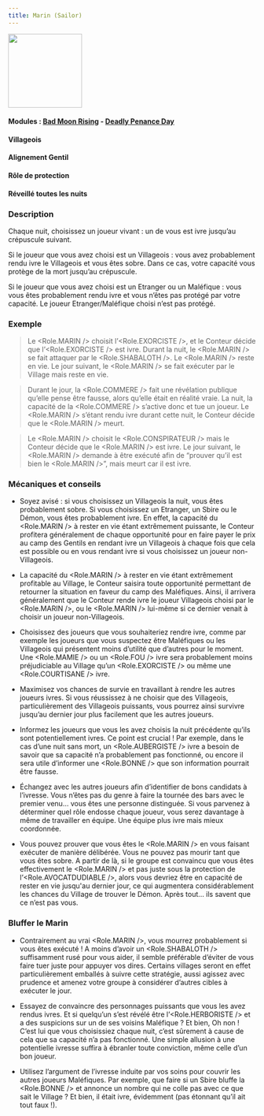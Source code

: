 ```yaml
---
title: Marin (Sailor)
---
```



<img src='/img/blood-on-the-clocktower/roles/marin.png' height='150' />

#### Modules : [Bad Moon Rising](../modules/bad-moon-rising) - [Deadly Penance Day](../modules/deadly-penance-day)
#### Villageois
#### Alignement Gentil
#### Rôle de protection
#### Réveillé toutes les nuits

### Description

Chaque nuit, choisissez un joueur vivant : un de vous est ivre jusqu’au crépuscule suivant.

Si le joueur que vous avez choisi est un Villageois : vous avez probablement rendu ivre le Villageois et vous êtes sobre. Dans ce cas, votre capacité vous protège de la mort jusqu’au crépuscule.

Si le joueur que vous avez choisi est un Etranger ou un Maléfique : vous vous êtes probablement rendu ivre et vous n’êtes pas protégé par votre capacité. Le joueur Etranger/Maléfique choisi n’est pas protégé.


### Exemple
> Le <Role.MARIN /> choisit l’<Role.EXORCISTE />, et le Conteur décide que l’<Role.EXORCISTE /> est ivre. Durant la nuit, le <Role.MARIN /> se fait attaquer par le <Role.SHABALOTH />. Le <Role.MARIN /> reste en vie. Le jour suivant, le <Role.MARIN /> se fait exécuter par le Village mais reste en vie.

> Durant le jour, la <Role.COMMERE /> fait une révélation publique qu’elle pense être fausse, alors qu’elle était en réalité vraie. La nuit, la capacité de la <Role.COMMERE /> s’active donc et tue un joueur. Le <Role.MARIN /> s’étant rendu ivre durant cette nuit, le Conteur décide que le <Role.MARIN /> meurt.

> Le <Role.MARIN /> choisit le <Role.CONSPIRATEUR /> mais le Conteur décide que le <Role.MARIN /> est ivre. Le jour suivant, le <Role.MARIN /> demande à être exécuté afin de “prouver qu’il est bien le <Role.MARIN />”, mais meurt car il est ivre.

### Mécaniques et conseils
- Soyez avisé : si vous choisissez un Villageois la nuit, vous êtes probablement sobre. Si vous choisissez un Etranger, un Sbire ou le Démon, vous êtes probablement ivre. En effet, la capacité du <Role.MARIN /> à rester en vie étant extrêmement puissante, le Conteur profitera généralement de chaque opportunité pour en faire payer le prix au camp des Gentils en rendant ivre un Villageois à chaque fois que cela est possible ou en vous rendant ivre si vous choisissez un joueur non-Villageois.

- La capacité du <Role.MARIN /> à rester en vie étant extrêmement profitable au Village, le Conteur saisira toute opportunité permettant de retourner la situation en faveur du camp des Maléfiques. Ainsi, il arrivera généralement que le Conteur rende ivre le joueur Villageois choisi par le <Role.MARIN />, ou le <Role.MARIN /> lui-même si ce dernier venait à choisir un joueur non-Villageois. 

- Choisissez des joueurs que vous souhaiteriez rendre ivre, comme par exemple les joueurs que vous suspectez être Maléfiques ou les Villageois qui présentent moins d’utilité que d’autres pour le moment. Une <Role.MAMIE /> ou un <Role.FOU /> ivre sera probablement moins préjudiciable au Village qu’un <Role.EXORCISTE /> ou même une <Role.COURTISANE /> ivre.

- Maximisez vos chances de survie en travaillant à rendre les autres joueurs ivres. Si vous réussissez à ne choisir que des Villageois, particulièrement des Villageois puissants, vous pourrez ainsi survivre jusqu’au dernier jour plus facilement que les autres joueurs.

- Informez les joueurs que vous les avez choisis la nuit précédente qu’ils sont potentiellement ivres. Ce point est crucial ! Par exemple, dans le cas d’une nuit sans mort, un <Role.AUBERGISTE /> ivre a besoin de savoir que sa capacité n’a probablement pas fonctionné, ou encore il sera utile d’informer une <Role.BONNE /> que son information pourrait être fausse.

- Échangez avec les autres joueurs afin d’identifier de bons candidats à l’ivresse. Vous n’êtes pas du genre à faire la tournée des bars avec le premier venu… vous êtes une personne distinguée. Si vous parvenez à déterminer quel rôle endosse chaque joueur, vous serez davantage à même de travailler en équipe. Une équipe plus ivre mais mieux coordonnée.

- Vous pouvez prouver que vous êtes le <Role.MARIN /> en vous faisant exécuter de manière délibérée. Vous ne pouvez pas mourir tant que vous êtes sobre. A partir de là, si le groupe est convaincu que vous êtes effectivement le <Role.MARIN /> et pas juste sous la protection de l’<Role.AVOCATDUDIABLE />, alors vous devriez être en capacité de rester en vie jusqu'au dernier jour, ce qui augmentera considérablement les chances du Village de trouver le Démon. Après tout… ils savent que ce n’est pas vous.
 
### Bluffer le Marin
- Contrairement au vrai <Role.MARIN />, vous mourrez probablement si vous êtes exécuté ! A moins d’avoir un <Role.SHABALOTH /> suffisamment rusé pour vous aider, il semble préférable d’éviter de vous faire tuer juste pour appuyer vos dires. Certains villages seront en effet particulièrement emballés à suivre cette stratégie, aussi agissez avec prudence et amenez votre groupe à considérer d’autres cibles à exécuter le jour.

- Essayez de convaincre des personnages puissants que vous les avez rendus ivres. Et si quelqu’un s’est révélé être l’<Role.HERBORISTE /> et a des suspicions sur un de ses voisins Maléfique ? Et bien, Oh non ! C’est lui que vous choisissiez chaque nuit, c’est sûrement à cause de cela que sa capacité n’a pas fonctionné. Une simple allusion à une potentielle ivresse suffira à ébranler toute conviction, même celle d’un bon joueur.   

- Utilisez l’argument de l’ivresse induite par vos soins pour couvrir les autres joueurs Maléfiques. Par exemple, que faire si un Sbire bluffe la <Role.BONNE /> et annonce un nombre qui ne colle pas avec ce que sait le Village ? Et bien, il était ivre, évidemment (pas étonnant qu’il ait tout faux !).

